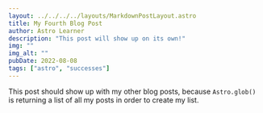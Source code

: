 ```yaml
---
layout: ../../../../layouts/MarkdownPostLayout.astro
title: My Fourth Blog Post
author: Astro Learner
description: "This post will show up on its own!"
img: ""
img_alt: ""
pubDate: 2022-08-08
tags: ["astro", "successes"]
---
```


This post should show up with my other blog posts, because `Astro.glob()` is returning a list of all my posts in order to create my list.
